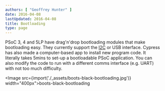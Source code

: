 ```yaml
---
authors: [ "Geoffrey Hunter" ]
date: 2016-04-08
lastUpdated: 2016-04-08
title: Bootloading
type: page
---
```


PSoC 3, 4 and 5LP have drag'n'drop bootloading modules that make bootloading easy. They currently support the [I2C](/electronics/communication-protocols/i2c-communication-protocol/) or USB interface. Cypress has also made a computer-based app to install new program code. It literally takes 5mins to set-up a bootloadable PSoC application. You can also modify the code to run with a different comms interface (e.g. UART) with not too much difficulty.

<Image src={import('./_assets/boots-black-bootloading.jpg')} width="400px">boots-black-bootloading</Image>
